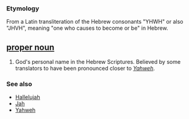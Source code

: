 === Etymology ===
From a Latin transliteration of the Hebrew consonants "YHWH" or also "JHVH", meaning "one who causes to become or be" in Hebrew.

== [[proper noun]] ==
#God's personal name in the Hebrew Scriptures. Believed by some translators to have been pronounced closer to ''[[Yahweh]]''. 

=== See also ===
*[[Hallelujah]]
*[[Jah]]
*[[Yahweh]]